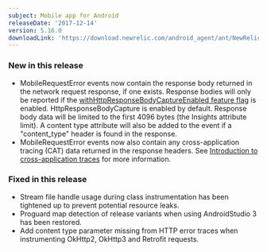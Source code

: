 ```yaml
---
subject: Mobile app for Android
releaseDate: '2017-12-14'
version: 5.16.0
downloadLink: 'https://download.newrelic.com/android_agent/ant/NewRelic_Android_Agent_5.16.0.zip'
---
```


### New in this release

* MobileRequestError events now contain the response body returned in the network request response, if one exists. Response bodies will only be reported if the [withHttpResponseBodyCaptureEnabled feature flag](/docs/mobile-monitoring/new-relic-mobile-android/api-guides/android-agent-configuration-feature-flags#ff-withHttpResponseBodyCaptureEnabled) is enabled. HttpResponseBodyCapture is enabled by default. Response body data will be limited to the first 4096 bytes (the Insights attribute limit). A content type attribute will also be added to the event if a "content_type" header is found in the response.
* MobileRequestError events now also contain any cross-application tracing (CAT) data returned in the response headers. See [Introduction to cross-application traces](https://docs.newrelic.com/docs/apm/transactions/cross-application-traces/introduction-cross-application-traces) for more information.

### Fixed in this release

* Stream file handle usage during class instrumentation has been tightened up to prevent potential resource leaks.
* Proguard map detection of release variants when using AndroidStudio 3 has been restored.
* Add content type parameter missing from HTTP error traces when instrumenting OkHttp2, OkHttp3 and Retrofit requests.
